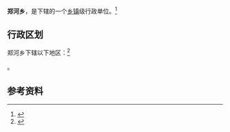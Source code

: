 {{中国乡级行政区|62/08/25/215/000}}

'''郑河乡'''，是{{PRC admin/fullname|62/08/25/215/000|3}}下辖的一个[[乡镇|乡镇]]级行政单位。<ref>{{PRC admin/ref sgc|{{PRC admin/parent|62/08/25/215/000}}}}</ref>

== 行政区划 ==

郑河乡下辖以下地区：<ref>{{PRC admin/ref sgc|62/08/25/215/000}}</ref>

{{PRC admin/children|62/08/25/215/000}}。

== 参考资料 ==

{{reflist}}

{{行政区划小作品}}
{{PRC admin/navcat|62/08/25/215/000}}